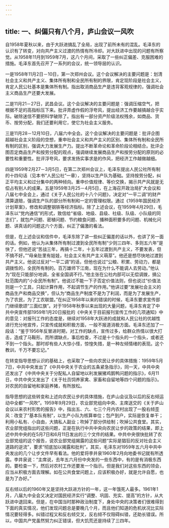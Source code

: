 ```yaml
---
---
---
```

title: 一、纠偏只有八个月，庐山会议一风吹
---



自1958年夏秋以来，由于大跃进搞乱了全局，出现了前所未有的混乱。毛泽东的认识有了转变，对向共产主义过渡的热情有所冷却。对大跃进中出现的问题有所察觉。从1958年11月到1959年7月，这八个月间，采取了一些纠正偏差、克服困难的措施。毛泽东首先召开了一系列的会议，统一领导层的认识。

一是1958年11月2日－10日，第一次郑州会议。这个会议解决的主要问题是：划清社会主义和共产主义、集体所有制和全民所有制的界限，肯定现阶段是社会主义，肯定人民公社基本是集体所有制。指出取消商品生产是违背客观规律的，强调社会主义商品生产还要大发展。

二是11月21－27日，武昌会议。这个会议解决的主要问题是：强调压缩空气，把根据不足的高指标压下来。批评弄虚作假的浮夸风，提出经济工作要越搞越合乎实际。破除迷信不要把科学破除了。指出有一部分资产阶级法权残余，如商品、货币、按劳分配，我们还要利用它，使它为社会主义服务。

三是11月28－12月10日，八届六中全会。这个会议解决的主要问题是：批评企图超越社会主义阶段的空想，重申社会主义和共产主义的区别、集体所有制和全民所有制的区别，强调大力发展生产力。提出不断革命论和革命阶段论相结合。批评企图否定商品生产和按劳分配的观点，强调继续发展商品生产和按劳分配的原则的必要性和重要性。批评浮夸风，要求发扬实事求是的作风，把经济工作越做越细。

四是1959年2月27－3月5日，在第二次郑州会议上，毛泽东提出人民公社所有制的十四句话（见本书“人民公社”一章），坚持以生产队为基础。坚持按劳分配，纠正平均主义和过分集中的两种倾向。重申价值规律、等价交换，揭示共产风就是无偿占有别人的成果。五是1959年3月25－4月5日，在上海召开政治局扩大会议和八届七中全会上，通过《关于人民公社的十八个问题》，决定对“一平二调”的财产清算退赔，强调生产队的部分所有制和一定的管理权限。通过《1959年国民经济计划草案》，修改和调整钢铁等经济指标。除了上述会议，在1959年4月29日，毛泽东以“党内通信”的形式，致信给“省级、地级、县级、社级、队级、小队级的同志们”，就包产问题、密植问题、节约粮食问题、播种面积要多的问题、机械化问题、讲真话的问题这六个方面，纠正了偏激的看法。

但是，在上述会议和信件中，毛泽东除了讲一些纠正偏差的话以外，也讲了另一面的话。例如，他认为从集体所有制过渡到全民所有制“少则三四年、多则五六年”是快了，但他还说“苦战三年，再搞十二年，十五年过渡到共产主义，不要发表，但不搞不好。”“母亲肚里有娃娃，社会主义有共产主义萌芽”。他还是想尽快地过渡到共产主义。他说过反对“一平二调”的话，但他也说过“公粮、积累、劳动力，都是调拨性的，全民所有制的。百万雄师下江南，现在为什么不能调人去劳动。”他认为“现在只能部分地调，全省全国调不行。”他主张在公社内部可以无偿调拨，搞公社范围内的“小全民所有制”。他说过不能一下子否定价值法则，但也说过“价值法则是一个工具，只起计算作用，不起调节生产的作用。”他讲过要“发展社会主义的商品生产和商品交换”，但认为“商品生产制度不是为了利润，而是为了发展生产，为了农民，为了工农联盟。”在纠正1958年以来的错误的时候，毛泽东要求宣传部门继续歌颂“三面红旗”。对于1958年秋季以来出现的大量问题，毛泽东肯定了中共中央宣传部1959年1月20日报批的《中央关于目前报刊宣传工作的几项通知》中的意见：对报刊工作的态度是，继续对1958年大跃进的成就和人民公社的优越性进行充分地宣传，只宣传成就和积极方面，一般不报道消极方面。毛泽东还加了一段话：“鉴于1956年反冒进时期，对工作的缺点，宣传过多，给群众热情以很大打击，造成了马鞍形。而所谓缺点，事后检查，不过是十个指头的一个指头，或者还不到一个指头。那时却有些人大惊小怪，惊惶失措，是一种左倾情绪的表现。这个教训，千万不要忘记。”

在转变指导思想认识的基础上，也采取了一些向农民让步的具体措施：1959年5月7日，中共中央发出了《中共中央关于农业的五条紧急指示》，同一天，中共中央还发出了《中共中央关于分配私人自留地以利发展猪鸡鹅鸭问题的指示》，6月11日，中共中央又发出了《关于社员饲养家禽、家畜和自留地等四个问题的指示》。对农民的自留地和家庭养猪，有所放松。

指导思想的这些转变和上述向农民让步的具体措施，在庐山会议及以后的反右倾运动中全都“一风吹”。1959年9月29日，农业部党组向中央、主席送交的《关于庐山会议以来农村形势的报告》中，指出五、六、七三个月内农村出现了一股右倾歪风：改变了“基本队有制”，以生产小队为核算单位；包产到户，实际是恢复单干；利用小私有、小自由，大搞私人副业；吹掉了部分供给制；吹掉公共食堂。其实，农业部党组指出的这些问题，正是在执行中共中央向农民让步的政策的结果，即上述中共中央的在5月7日和6月11日发出的三个文件的结果。中共中央很快批转了农业部党组的这个报告，说农业部党组揭露的这些问题“实际是猖狂的反对社会主义道路的逆流”，要求“彻底加以揭露和批判”。其实，毛泽东对1959年五六月中共中央发出的几个让步文件早有看法。他的爱将李井泉1960年2月向地委书记就有所透露。李井泉说：“主席说，去年五六月份中央发的一些东西中，有的是有消极东西的。要检查一下，然后对农村工作还要发一个指示。但是我们对这些东西的领会，应当从积极方面去理解。如在公共食堂问题上，应该积极办好，就是允许自愿，也是为了办好。”

反右倾以后的1960年又是坚持大跃进方针的一年，这一年饿死人最多。1961年1月，八届九中全会又决定对国民经济实行“调整、巩固、充实、提高”的方针，从大跃进中退回来。但是，在中国当时那种政治制度下，身处中央的决策者们很难得到下面的真实情况，他们发现问题总是要晚几个月，而且他们知道的危机状况比实际情况要轻得多。纠错过程又和反右倾交叉，反右倾不仅阻碍纠错，还助长错误。所以，中国共产党虽然努力纠正错误，但大饥荒还是持续了三四年。